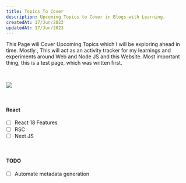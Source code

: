 ```yaml
---
title: Topics To Cover
description: Upcoming Topics to Cover in Blogs with Learning.
createdAt: 17/Jun/2023
updatedAt: 17/Jun/2023
---
```



This Page will Cover Upcoming Topics which I will be exploring ahead in time.
Mostly , This will act as an activity tracker for my learnings and experiments around Web and Node JS and this Website.
Most important thing, this is a test page, which was written first.

<br/>

<Image 
    src="https://images.unsplash.com/photo-1718147155878-e2baab858e74?q=80&w=2670&auto=format&fit=crop&ixlib=rb-4.0.3&ixid=M3wxMjA3fDB8MHxwaG90by1wYWdlfHx8fGVufDB8fHx8fA%3D%3D"
/>

<br/>


#### React
- [ ] React 18 Features
- [ ] RSC
- [ ] Next JS

<br/>


#### TODO
- [ ] Automate metadata generation